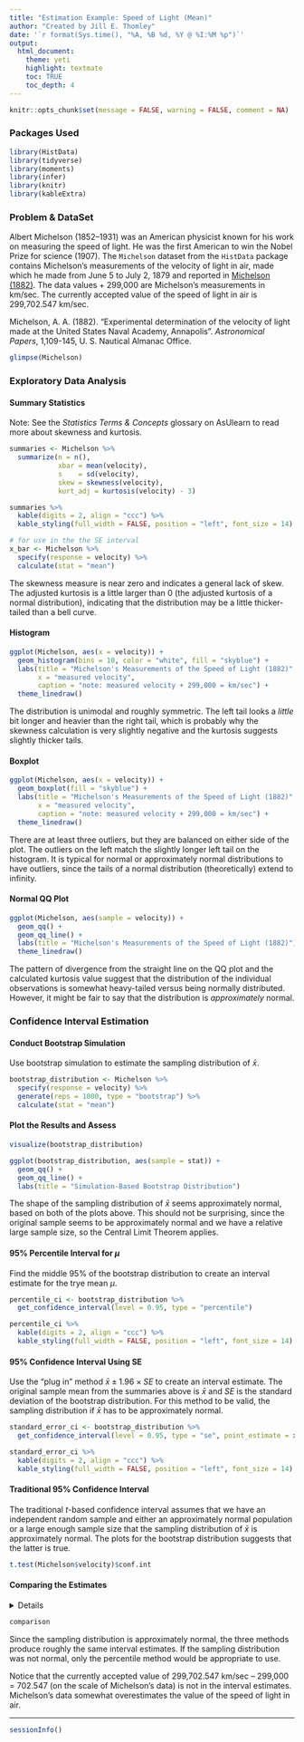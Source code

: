 ```yaml
---
title: "Estimation Example: Speed of Light (Mean)"
author: "Created by Jill E. Thomley"
date: '`r format(Sys.time(), "%A, %B %d, %Y @ %I:%M %p")`'
output: 
  html_document: 
    theme: yeti
    highlight: textmate
    toc: TRUE
    toc_depth: 4
---
```


```r
knitr::opts_chunk$set(message = FALSE, warning = FALSE, comment = NA)
```

### **Packages Used**

```r
library(HistData)
library(tidyverse)
library(moments)
library(infer)
library(knitr)
library(kableExtra)
```

### **Problem & DataSet**

Albert Michelson (1852–1931) was an American physicist known for his work on measuring the speed of light. He was the first American to win the Nobel Prize for science (1907). The `Michelson` dataset from the `HistData` package contains Michelson's measurements of the velocity of light in air, made which he made from June 5 to July 2, 1879 and reported in [Michelson (1882)](https://www.gutenberg.org/files/11753/11753-h/11753-h.htm). The data values + 299,000 are Michelson's measurements in km/sec. The currently accepted value of the speed of light in air is 299,702.547 km/sec.

Michelson, A. A. (1882). "Experimental determination of the velocity of light made at the United States Naval Academy, Annapolis". *Astronomical Papers*, 1,109-145, U. S. Nautical Almanac Office.

```r
glimpse(Michelson)
```

### **Exploratory Data Analysis**

#### **Summary Statistics**

Note: See the *Statistics Terms & Concepts* glossary on AsUlearn to read more about skewness and kurtosis.

```r
summaries <- Michelson %>% 
  summarize(n = n(),
            xbar = mean(velocity),
            s    = sd(velocity),
            skew = skewness(velocity),
            kurt_adj = kurtosis(velocity) - 3)

summaries %>% 
  kable(digits = 2, align = "ccc") %>% 
  kable_styling(full_width = FALSE, position = "left", font_size = 14)

# for use in the the SE interval
x_bar <- Michelson %>% 
  specify(response = velocity) %>% 
  calculate(stat = "mean")
```

The skewness measure is near zero and indicates a general lack of skew. The adjusted kurtosis is a little larger than 0 (the adjusted kurtosis of a normal distribution), indicating that the distribution may be a little thicker-tailed than a bell curve.

#### **Histogram**

```r
ggplot(Michelson, aes(x = velocity)) +
  geom_histogram(bins = 10, color = "white", fill = "skyblue") +
  labs(title = "Michelson's Measurements of the Speed of Light (1882)",
       x = "measured velocity",
       caption = "note: measured velocity + 299,000 = km/sec") +
  theme_linedraw()
```

The distribution is unimodal and roughly symmetric. The left tail looks a *little* bit longer and heavier than the right tail, which is probably why the skewness calculation is very slightly negative and the kurtosis suggests slightly thicker tails.

#### **Boxplot**

```r
ggplot(Michelson, aes(x = velocity)) +
  geom_boxplot(fill = "skyblue") +
  labs(title = "Michelson's Measurements of the Speed of Light (1882)",
       x = "measured velocity",
       caption = "note: measured velocity + 299,000 = km/sec") +
  theme_linedraw()
```

There are at least three outliers, but they are balanced on either side of the plot. The outliers on the left match the slightly longer left tail on the histogram. It is typical for normal or approximately normal distributions to have outliers, since the tails of a normal distribution (theoretically) extend to infinity. 

#### **Normal QQ Plot**

```r
ggplot(Michelson, aes(sample = velocity)) +
  geom_qq() +
  geom_qq_line() +
  labs(title = "Michelson's Measurements of the Speed of Light (1882)") +
  theme_linedraw()
```

The pattern of divergence from the straight line on the QQ plot and the calculated kurtosis value suggest that the distribution of the individual observations is somewhat heavy-tailed versus being normally distributed. However, it might be fair to say that the distribution is *approximately* normal.

### **Confidence Interval Estimation**

#### **Conduct Bootstrap Simulation**

Use bootstrap simulation to estimate the sampling distribution of $\bar{x}$.

```r
bootstrap_distribution <- Michelson %>% 
  specify(response = velocity) %>% 
  generate(reps = 1000, type = "bootstrap") %>% 
  calculate(stat = "mean")
```

#### **Plot the Results and Assess**

```r
visualize(bootstrap_distribution) 

ggplot(bootstrap_distribution, aes(sample = stat)) +
  geom_qq() +
  geom_qq_line() +
  labs(title = "Simulation-Based Bootstrap Distribution")
```

The shape of the sampling distribution of $\bar{x}$ seems approximately normal, based on both of the plots above. This should not be surprising, since the original sample seems to be approximately normal and we have a relative large sample size, so the Central Limit Theorem applies.

#### **95% Percentile Interval for $\mu$**

Find the middle 95% of the bootstrap distribution to create an interval estimate for the trye mean $\mu$.

```r
percentile_ci <- bootstrap_distribution %>% 
  get_confidence_interval(level = 0.95, type = "percentile")

percentile_ci %>% 
  kable(digits = 2, align = "ccc") %>% 
  kable_styling(full_width = FALSE, position = "left", font_size = 14)
```

#### **95% Confidence Interval Using SE**

Use the "plug in" method $\bar{x} \pm 1.96 \times SE$ to create an interval estimate. The original sample mean from the summaries above is $\bar{x}$ and $SE$ is the standard deviation of the bootstrap distribution. For this method to be valid, the sampling distribution if $\bar{x}$ has to be approximately normal. 

```r
standard_error_ci <- bootstrap_distribution %>% 
  get_confidence_interval(level = 0.95, type = "se", point_estimate = x_bar)

standard_error_ci %>% 
  kable(digits = 2, align = "ccc") %>% 
  kable_styling(full_width = FALSE, position = "left", font_size = 14)
```

#### **Traditional 95% Confidence Interval**

The traditional *t*-based confidence interval assumes that we have an independent random sample and either an approximately normal population or a large enough sample size that the sampling distribution of $\bar{x}$ is approximately normal. The plots for the bootstrap distribution suggests that the latter is true.

```r
t.test(Michelson$velocity)$conf.int
```

#### **Comparing the Estimates**

<details>
```r
comparison <- rbind(percentile_ci, 
      standard_error_ci,
      tibble(lower_ci = t.test(Michelson$velocity)$conf.int[1],
             upper_ci = t.test(Michelson$velocity)$conf.int[2])) %>% 
  mutate(type = c("Percentile", "SE Method", "Traditional"),
         width = upper_ci - lower_ci) %>% 
  relocate(type, .before = lower_ci) %>% 
  kable(digits = 2, align = "lcc") %>% 
  kable_styling(full_width = FALSE, position = "left", font_size = 14)
```
</details>

```r
comparison
```

Since the sampling distribution is approximately normal, the three methods produce roughly the same interval estimates. If the sampling distribution was not normal, only the percentile method would be appropriate to use.

Notice that the currently accepted value of 299,702.547 km/sec -- 299,000 = 702.547 (on the scale of Michelson's data) is not in the interval estimates. Michelson's data somewhat overestimates the value of the speed of light in air.

<hr>
```r
sessionInfo()
```

